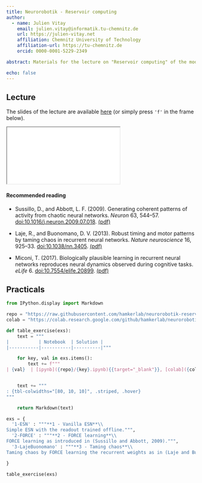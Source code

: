 ```yaml
---
title: Neurorobotik - Reservoir computing
author: 
  - name: Julien Vitay 
    email: julien.vitay@informatik.tu-chemnitz.de
    url: https://julien-vitay.net
    affiliation: Chemnitz University of Technology
    affiliation-url: https://tu-chemnitz.de
    orcid: 0000-0001-5229-2349

abstract: Materials for the lecture on "Reservoir computing" of the module **Neurorobotik** at the Technische Universität Chemnitz. 

echo: false
---
```


## Lecture

The slides of the lecture are available [here](slides/index.qmd){target="_blank"} (or simply press `'f'` in the frame below).

<div>

```{=html}
<iframe class="slide-deck" src="slides/index.html"></iframe>
```

</div>

#### Recommended reading {-}

* Sussillo, D., and Abbott, L. F. (2009). Generating coherent patterns of activity from chaotic neural networks. *Neuron* 63, 544–57. [doi:10.1016/j.neuron.2009.07.018](https://doi.org/10.1016/j.neuron.2009.07.018). [(pdf)](pdf/SussilloAbbott2009.pdf)

* Laje, R., and Buonomano, D. V. (2013). Robust timing and motor patterns by taming chaos in recurrent neural networks. *Nature neuroscience* 16, 925–33. [doi:10.1038/nn.3405](https://doi.org/10.1038/nn.3405). [(pdf)](pdf/LajeBuonomano2013.pdf)

* Miconi, T. (2017). Biologically plausible learning in recurrent neural networks reproduces neural dynamics observed during cognitive tasks. *eLife* 6. [doi:10.7554/elife.20899](https://doi.org/10.7554/elife.20899). [(pdf)](pdf/Miconi2017.pdf)

## Practicals

```python
from IPython.display import Markdown

repo = "https://raw.githubusercontent.com/hamkerlab/neurorobotik-reservoir/main/notebooks"
colab = "https://colab.research.google.com/github/hamkerlab/neurorobotik-reservoir/blob/main/notebooks"

def table_exercise(exs):
    text = """
|           | Notebook  | Solution |
|-----------|-----------|----------|"""

    for key, val in exs.items():
        text += f"""
| {val}  | [ipynb]({repo}/{key}.ipynb){{target="_blank"}}, [colab]({colab}/{key}.ipynb){{target="_blank"}}   | [ipynb]({repo}/{key}-solution.ipynb){{target="_blank"}}, [colab]({colab}/{key}-solution.ipynb){{target="_blank"}} |"""


    text += """
: {tbl-colwidths="[80, 10, 10]", .striped, .hover}
"""

    return Markdown(text)
```

```python
exs = {
  '1-ESN' : """**1 - Vanilla ESN**\\
Simple ESN with the readout trained offline.""",
  '2-FORCE' : """**2 - FORCE learning**\\
FORCE learning as introduced in (Sussillo and Abbott, 2009).""",
  '3-LajeBuonomano' : """**3 - Taming chaos**\\
Taming chaos by FORCE learning the recurrent weights as in (Laje and Buonomano, 2013).""",

}

table_exercise(exs)
```